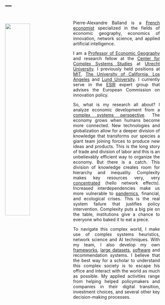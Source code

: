 ---
---

<link rel="stylesheet" href="styles.css" type="text/css">

<img src="images/pierre-alexandre-balland-full.jpg" style="width:40%; border:0px solid; margin-right: 20px ; margin-top: 28.5px; margin-bottom: 0px" align="left">

<style>
body {
text-align: justify}
</style>

<br>
Pierre-Alexandre Balland is a [French economist](https://scholar.google.com/citations?user=ORZg_McAAAAJ&hl=en&oi=ao) specialized in the fields of economic geography, economics of innovation, network science, and applied artificial intelligence. 

I am a [Professor of Economic Geography](https://www.uu.nl/staff/PMABalland/Profile) and research fellow at the [Center for Complex Systems Studies](https://www.uu.nl/en/research/centre-for-complex-systems-studies-ccss) at [Utrecht University](https://www.uu.nl/en). I previously held positions at [MIT](https://www.media.mit.edu/people/balland/overview/), [The University of California, Los Angeles](https://www.ucla.edu/) and [Lund University](https://www.lunduniversity.lu.se/). I currently serve in the [ESIR](https://ec.europa.eu/info/research-and-innovation/strategy/support-policy-making/support-eu-research-and-innovation-policy-making/esir_en) expert group that advises the European Commission on innovation policy.  

So, what is my research all about? I analyze economic development from a [complex systems perspective](https://www.paballand.com/writing). The economy grows when humans become more connected. New technologies and globalization allow for a deeper division of knowledge that transforms our species a giant team joining forces to produce new ideas and products. This is the long story of trade and division of labor and this is an unbelievably efficient way to organize the economy. But there is a catch. This division of knowledge creates room for hierarchy and inequality. Complexity makes key resources very, very [concentrated](https://www.nature.com/articles/s41562-019-0803-3) (hello network effects). Increased interdependencies make us more vulnerable to [pandemics](https://www.youtube.com/watch?v=C0YMLBT16n4), financial, and ecological crises. This is the real system failure that justifies policy intervention. Complexity puts a big pie on the table, institutions give a chance to everyone who baked it to eat a piece.    

To navigate this complex world, I make use of complex systems heuristics, network science and AI techniques. With my team, I also develop my own [frameworks](https://www.tandfonline.com/doi/full/10.1080/00343404.2018.1437900), [large datasets](https://dataverse.harvard.edu/dataset.xhtml?persistentId=doi:10.7910/DVN/BPC15W), [software](https://rdrr.io/github/PABalland/EconGeo/) and recommendation systems. I believe that the best way for a scholar to understand this complex society is to escape his office and interact with the world as much as possible. My applied activities range from helping helped policymakers and companies in their digital transition, investment choices, and several other key decision-making processes.  
